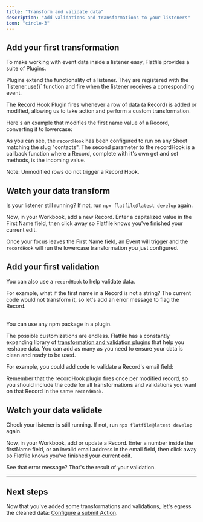 ```yaml
---
title: "Transform and validate data"
description: "Add validations and transformations to your listeners"
icon: "circle-3"
---
```


## Add your first transformation

To make working with event data inside a listener easy, Flatfile provides a suite of Plugins.

<Note>
  Plugins extend the functionality of a listener. They are registered with the
  `listener.use()` function and fire when the listener receives a corresponding
  event.
</Note>

The Record Hook Plugin fires whenever a row of data (a Record) is added or modified, allowing us to take action and perform a custom transformation.

Here's an example that modifies the first name value of a Record, converting it to lowercase:

<Snippet file="quickstart/block1.mdx" />

As you can see, the `recordHook` has been configured to run on any Sheet matching the slug "contacts". The second parameter to the recordHook is a callback function where a Record, complete with it's own get and set methods, is the incoming value.

<Info>Note: Unmodified rows do not trigger a Record Hook.</Info>

## Watch your data transform

Is your listener still running? If not, run `npx flatfile@latest develop` again.

Now, in your Workbook, add a new Record. Enter a capitalized value in the First Name field, then click away so Flatfile knows you've finished your current edit.

Once your focus leaves the First Name field, an Event will trigger and the `recordHook` will run the lowercase transformation you just configured.

## Add your first validation

You can also use a `recordHook` to help validate data.

For example, what if the first name in a Record is not a string? The current code would not transform it, so let's add an error message to flag the Record.

<Snippet file="quickstart/block2.mdx" />
<br />
<Tip>You can use any npm package in a plugin.</Tip>

The possible customizations are endless. Flatfile has a constantly expanding library of [transformation and validation plugins](../plugins/transform) that help you reshape data. You can add as many as you need to ensure your data is clean and ready to be used.

For example, you could add code to validate a Record's email field:

<Snippet file="quickstart/block3.mdx" />

Remember that the recordHook plugin fires once per modified record, so you should include the code for all transformations and validations you want on that Record in the same `recordHook`.

## Watch your data validate

Check your listener is still running. If not, run `npx flatfile@latest develop` again.

Now, in your Workbook, add or update a Record. Enter a number inside the firstName field, or an invalid email address in the email field, then click away so Flatfile knows you've finished your current edit.

See that error message? That's the result of your validation.

---

## Next steps

Now that you've added some transformations and validations, let's egress the cleaned data: [Configure a submit Action](../quickstart/submit-action).
